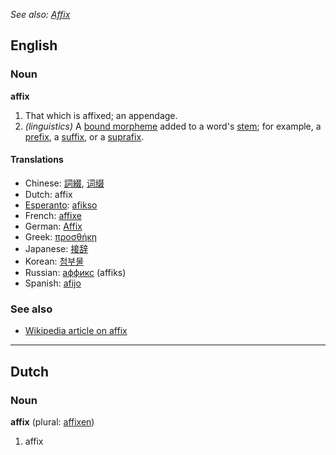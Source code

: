 ''See also: [[Affix]]''
==English==

===Noun===
'''affix'''

# That which is affixed; an appendage.
# ''(linguistics)'' A [[bound morpheme]] added to a word's [[stem]]; for example, a [[prefix]], a [[suffix]], or a [[suprafix]].

====Translations====
*Chinese: [[詞綴]], [[词缀]]
*Dutch: affix {{n}}
*[[Esperanto]]: [[afikso]]
*French: [[affixe]]
*German: [[Affix]]
*Greek: [[προσθήκη]] {{f}}
*Japanese: [[接辞]]
*Korean: [[첨부물]]
*Russian: [[аффикс]] {{n}} (affiks)
*Spanish: [[afijo]] {{m}}

===See also===
*[[w:Affix|Wikipedia article on affix]]

----

==Dutch==
===Noun===
'''affix''' {{n}} (plural: [[affixen]])

# affix
